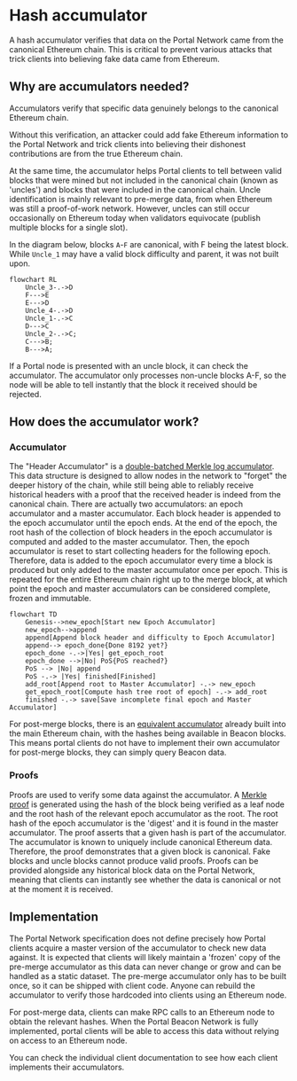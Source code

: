 # Hash accumulator

A hash accumulator verifies that data on the Portal Network came from the canonical Ethereum chain. 
This is critical to prevent various attacks that trick clients into believing fake data came from Ethereum.

## Why are accumulators needed?

Accumulators verify that specific data genuinely belongs to the canonical Ethereum chain. 

Without this verification, an attacker could add fake Ethereum information to the Portal Network and trick clients into believing their dishonest contributions are from the true Ethereum chain.

At the same time, the accumulator helps Portal clients to tell between valid blocks that were mined but not included in the canonical chain (known as 'uncles')
and blocks that were included in the canonical chain. Uncle identification is mainly relevant to pre-merge data, from when Ethereum was still a proof-of-work network. 
However, uncles can still occur occasionally on Ethereum today when validators equivocate (publish multiple blocks for a single slot).

In the diagram below, blocks `A`-`F` are canonical, with F being the latest block. 
While `Uncle_1` may have a valid block difficulty and parent, it was not built upon.

```mermaid
flowchart RL
    Uncle_3-.->D
    F--->E
    E--->D
    Uncle_4-.->D
    Uncle_1-.->C
    D--->C
    Uncle_2-.->C;
    C--->B;
    B--->A;
```

If a Portal node is presented with an uncle block, it can check the accumulator. 
The accumulator only processes non-uncle blocks A-F, so the node will be able to tell instantly that the block it received should be rejected.

## How does the accumulator work?

### Accumulator

The "Header Accumulator" is a [double-batched Merkle log accumulator](https://ethresear.ch/t/double-batched-merkle-log-accumulator/571).
This data structure is designed to allow nodes in the network to "forget" the deeper history of the chain, while still being able to reliably receive historical headers with a proof that the received header is indeed from the canonical chain. 
There are actually two accumulators: an epoch accumulator and a master accumulator. Each block header is appended to the epoch accumulator until the epoch ends. 
At the end of the epoch, the root hash of the collection of block headers in the epoch accumulator is computed and added to the master accumulator. 
Then, the epoch accumulator is reset to start collecting headers for the following epoch. Therefore, data is added to the epoch accumulator every time a block is produced but only added to the master accumulator once per epoch.
This is repeated for the entire Ethereum chain right up to the merge block, at which point the epoch and master accumulators can be considered complete, frozen and immutable.

```mermaid
flowchart TD
    Genesis-->new_epoch[Start new Epoch Accumulator]
    new_epoch-->append
    append[Append block header and difficulty to Epoch Accumulator]
    append--> epoch_done{Done 8192 yet?}
    epoch_done -.->|Yes| get_epoch_root
    epoch_done -->|No| PoS{PoS reached?}
    PoS --> |No| append
    PoS -.-> |Yes| finished[Finished]
    add_root[Append root to Master Accumulator] -.-> new_epoch
    get_epoch_root[Compute hash tree root of epoch] -.-> add_root
    finished -.-> save[Save incomplete final epoch and Master Accumulator]

```

For post-merge blocks, there is an [equivalent accumulator](https://eth2book.info/capella/annotated-spec/#historicalsummary) already built into the main Ethereum chain, with the hashes being available in Beacon blocks.
This means portal clients do not have to implement their own accumulator for post-merge blocks, they can simply query Beacon data.

### Proofs

Proofs are used to verify some data against the accumulator. 
A [Merkle proof](https://pangea.cloud/docs/audit/merkle-trees) is generated using the hash of the block being verified as a leaf node and the root hash of the relevant epoch accumulator as the root.
The root hash of the epoch accumulator is the 'digest' and it is found in the master accumulator.
The proof asserts that a given hash is part of the accumulator. The accumulator is known to uniquely include canonical Ethereum data. 
Therefore, the proof demonstrates that a given block is canonical. Fake blocks and uncle blocks cannot produce valid proofs.
Proofs can be provided alongside any historical block data on the Portal Network, meaning that clients can instantly see whether the data is canonical or not at the moment it is received.


## Implementation

The Portal Network specification does not define precisely how Portal clients acquire a master version of the accumulator to check new data against. 
It is expected that clients will likely maintain a 'frozen' copy of the pre-merge accumulator as this data can never change or grow and can be handled as a static dataset.
The pre-merge accumulator only has to be built once, so it can be shipped with client code. Anyone can rebuild the accumulator to verify those hardcoded into clients using an Ethereum node. 

For post-merge data, clients can make RPC calls to an Ethereum node to obtain the relevant hashes. 
When the Portal Beacon Network is fully implemented, portal clients will be able to access this data without relying on access to an Ethereum node.

You can check the individual client documentation to see how each client implements their accumulators.